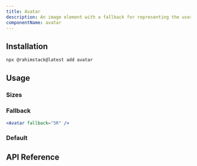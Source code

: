 ```yaml
---
title: Avatar
description: An image element with a fallback for representing the user.
componentName: avatar
---
```


<ComponentPreview name="avatar-demo" />

## Installation

```bash
npx @rahimstack@latest add avatar
```

## Usage

### Sizes

<ComponentPreview name="avatar-size-demo" />

### Fallback

<ComponentPreview name="avatar-fallback-demo" />

```jsx
<Avatar fallback="5R" />
```

### Default

<ComponentPreview name="avatar-default-demo" />


## API Reference

<ComponentAnatomy name="avatar" />
